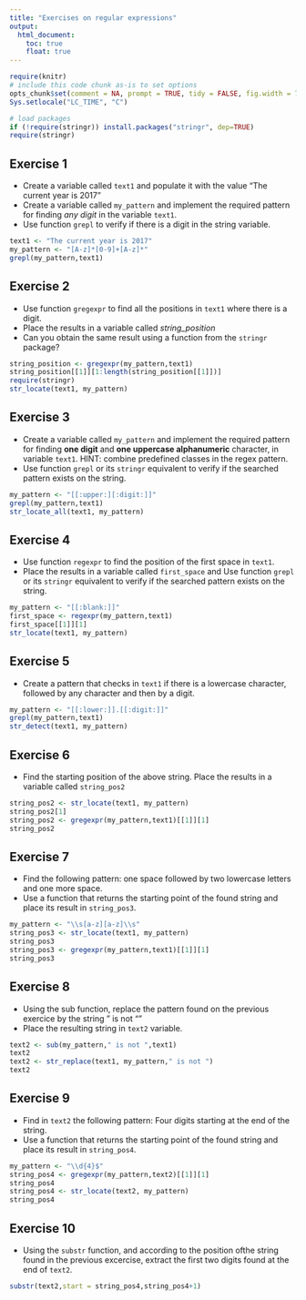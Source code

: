 ```yaml
---
title: "Exercises on regular expressions"
output: 
  html_document:
    toc: true
    float: true
---
```


```r
require(knitr)
# include this code chunk as-is to set options
opts_chunk$set(comment = NA, prompt = TRUE, tidy = FALSE, fig.width = 7, fig.height = 7, echo = FALSE, message = FALSE, warning =FALSE, cache=FALSE, print=FALSE, results=FALSE, include=FALSE)
Sys.setlocale("LC_TIME", "C")
```

```r
# load packages
if (!require(stringr)) install.packages("stringr", dep=TRUE)
require(stringr)
```

## Exercise 1

- Create a variable called `text1` and populate it with the value “The current year is 2017”
- Create a variable called `my_pattern` and implement the required pattern for finding *any digit* in the variable `text1`.
- Use function `grepl` to verify if there is a digit in the string variable.
```r
text1 <- "The current year is 2017"
my_pattern <- "[A-z]*[0-9]+[A-z]*"
grepl(my_pattern,text1)
```


## Exercise 2

- Use function `gregexpr` to find all the positions in `text1` where there is a digit.
- Place the results in a variable called *string_position*
- Can you obtain the same result using a function from the `stringr` package?
```r
string_position <- gregexpr(my_pattern,text1)
string_position[[1]][1:length(string_position[[1]])]
require(stringr)
str_locate(text1, my_pattern)
```

## Exercise 3

- Create a variable called `my_pattern` and implement the required pattern for finding **one digit** and **one uppercase alphanumeric** character, in variable `text1`. HINT: combine predefined classes in the regex pattern.
- Use function `grepl` or its `stringr` equivalent to verify if the searched pattern exists on the string.
```r
my_pattern <- "[[:upper:][:digit:]]"
grepl(my_pattern,text1)
str_locate_all(text1, my_pattern)
```

## Exercise 4
- Use function `regexpr` to find the position of the first space in `text1`.
- Place the results in a variable called `first_space` and Use function `grepl` or its `stringr` equivalent to verify if the searched pattern exists on the string.
```r
my_pattern <- "[[:blank:]]"
first_space <- regexpr(my_pattern,text1)
first_space[[1]][1]
str_locate(text1, my_pattern)
```


## Exercise 5
- Create a pattern that checks in `text1` if there is a lowercase character, followed by any character and then by a digit.
```r
my_pattern <- "[[:lower:]].[[:digit:]]"
grepl(my_pattern,text1)
str_detect(text1, my_pattern)
```


## Exercise 6
- Find the starting position of the above string. Place the results in a variable called `string_pos2`
```r
string_pos2 <- str_locate(text1, my_pattern)
string_pos2[1]
string_pos2 <- gregexpr(my_pattern,text1)[[1]][1]
string_pos2
```

## Exercise 7
- Find the following pattern: one space followed by two lowercase letters and one more space.
- Use a function that returns the starting point of the found string and place its result in `string_pos3`.
```r
my_pattern <- "\\s[a-z][a-z]\\s"
string_pos3 <- str_locate(text1, my_pattern)
string_pos3
string_pos3 <- gregexpr(my_pattern,text1)[[1]][1]
string_pos3
```

## Exercise 8
- Using the sub function, replace the pattern found on the previous exercice by the string " is not ""
- Place the resulting string in `text2` variable.
```r
text2 <- sub(my_pattern," is not ",text1)
text2
text2 <- str_replace(text1, my_pattern," is not ")
text2
```

## Exercise 9
- Find in `text2` the following pattern: Four digits starting at the end of the string.
- Use a function that returns the starting point of the found string and place its result in `string_pos4`.
```r
my_pattern <- "\\d{4}$"
string_pos4 <- gregexpr(my_pattern,text2)[[1]][1]
string_pos4
string_pos4 <- str_locate(text2, my_pattern)
string_pos4
```

## Exercise 10
- Using the `substr` function, and according to the position ofthe string found in the previous excercise, extract the first
two digits found at the end of `text2`.
```r
substr(text2,start = string_pos4,string_pos4+1)
```

